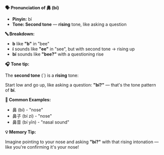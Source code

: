 **🗣️ Pronunciation of 鼻 (bí)**

- **Pinyin:** bí
- **Tone: Second tone** — **rising** tone, like asking a question

**🔤 Breakdown:**

- **b** like **"b"** in "bee"
- **í** sounds like **"ee"** in "see", but with second tone → rising up
- **bí** sounds like **"bee?"** with a questioning rise

**🎧 Tone tip:**

The **second tone** (´) is a **rising** tone:

Start low and go up, like asking a question: **"bí?"** — that's the tone pattern of **bí**.

**📝 Common Examples:**

- 鼻 (bí) - "nose"
- 鼻子 (bí zi) - "nose"
- 鼻音 (bí yīn) - "nasal sound"

**💡 Memory Tip:**

Imagine pointing to your nose and asking **"bí?"** with that rising intonation — like you're
confirming it's your nose!
